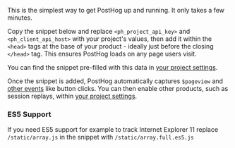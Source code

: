 
This is the simplest way to get PostHog up and running. It only takes a few minutes.

Copy the snippet below and replace `<ph_project_api_key>` and `<ph_client_api_host>` with your project's values, then add it within the `<head>` tags at the base of your product - ideally just before the closing `</head>` tag. This ensures PostHog loads on any page users visit.

You can find the snippet pre-filled with this data in [your project settings](https://us.posthog.com/settings/project#snippet).

<Snippet />

Once the snippet is added, PostHog automatically captures `$pageview` and [other events](/docs/data/autocapture) like button clicks. You can then enable other products, such as session replays, within [your project settings](https://us.posthog.com/settings). 

### ES5 Support

If you need ES5 support for example to track Internet Explorer 11 replace `/static/array.js` in the snippet with `/static/array.full.es5.js`
